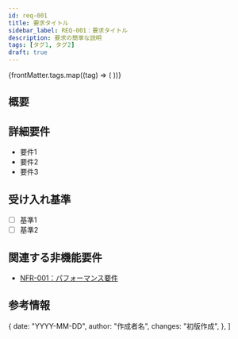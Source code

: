 ```yaml
---
id: req-001
title: 要求タイトル
sidebar_label: REQ-001：要求タイトル
description: 要求の簡単な説明
tags: [タグ1, タグ2]
draft: true
---
```



<div style={{ marginBottom: "1rem" }}>
  <Priority level="must" />
  <Status state="draft" />
</div>

<div style={{ marginBottom: "1rem" }}>
  {frontMatter.tags.map((tag) => (
    <Tag key={tag} name={tag} />
  ))}
</div>

## 概要
<!-- 1-2文で要求の概要を記述 -->

## 詳細要件
<!-- 箇条書きで具体的な要件を記述 -->
- 要件1
- 要件2
- 要件3

## 受け入れ基準
<!-- この要求が満たされたと判断できる基準を記述 -->
- [ ] 基準1
- [ ] 基準2

## 関連する非機能要件
<!-- 関連するNFRへのリンク -->
- [NFR-001：パフォーマンス要件](../non-functional/nfr-001.mdx)

## 参考情報
<!-- 追加の情報、図表、リンクなど -->

  {
    date: "YYYY-MM-DD",
    author: "作成者名",
    changes: "初版作成",
  },
]

<ChangeHistoryComponent changes={changes} />
